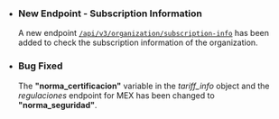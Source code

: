 <Update label="2025-02-13">
    <ul>
        <li>
            <h3>New Endpoint - Subscription Information</h3>
            A new endpoint <a href="https://docs.camtomx.com/#53d90e92-43d7-4470-bae7-28e094f8106c"><code>/api/v3/organization/subscription-info</code></a> has been added to check the subscription information of the organization.
        </li>
        <li>
            <h3>Bug Fixed</h3>
            The <strong>"norma_certificacion"</strong> variable in the <em>tariff_info</em> object and the <em>regulaciones</em> endpoint for MEX has been changed to <strong>"norma_seguridad"</strong>.
        </li>
    </ul>
</Update>

